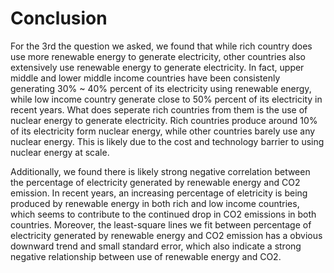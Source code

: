 # Conclusion

For the 3rd the question we asked, we found that while rich country does use more renewable energy to generate electricity, other countries also extensively use renewable energy to generate electricity. In fact, upper middle and lower middle income countries have been consistenly generating 30% ~ 40% percent of its electricity using renewable energy, while low income country generate close to 50% percent of its electricity in recent years. What does seperate rich countries from them is the use of nuclear energy to generate electricity. Rich countries produce around 10% of its electricity form nuclear energy, while other countries barely use any nuclear energy. This is likely due to the cost and technology barrier to using nuclear energy at scale. 

Additionally, we found there is likely strong negative correlation between the percentage of electricity generated by renewable energy and CO2 emission. In recent years, an increasing percentage of eletricity is being produced by renewable energy in both rich and low income countries, which seems to contribute to the continued drop in CO2 emissions in both countries. Moreover, the least-square lines we fit between percentage of electricity generated by renewable energy and CO2 emission has a obvious downward trend and small standard error, which also indicate a strong negative relationship between use of renewable energy and CO2. 